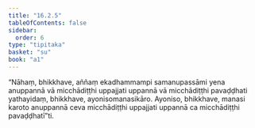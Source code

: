 ```yaml
---
title: "16.2.5"
tableOfContents: false
sidebar:
  order: 6
type: "tipitaka"
basket: "su"
book: "a1"
---
```



<DynamicBreadcrumb />

<Division number="302" book="a1">

<Paragraph number="390" book="a1">
“Nāhaṃ, bhikkhave, aññaṃ ekadhammampi samanupassāmi yena anuppannā vā micchādiṭṭhi uppajjati uppannā vā micchādiṭṭhi pavaḍḍhati yathayidaṃ, bhikkhave, ayonisomanasikāro. Ayoniso, bhikkhave, manasi karoto anuppannā ceva micchādiṭṭhi uppajjati uppannā ca micchādiṭṭhi pavaḍḍhatī”ti.
</Paragraph>
</Division>